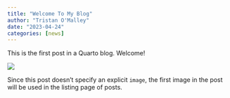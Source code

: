 ```yaml
---
title: "Welcome To My Blog"
author: "Tristan O'Malley"
date: "2023-04-24"
categories: [news]
---
```


This is the first post in a Quarto blog. Welcome!

![](thumbnail.jpg)

Since this post doesn't specify an explicit `image`, the first image in the post will be used in the listing page of posts.
